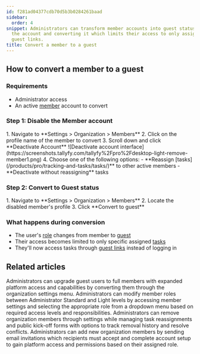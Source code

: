 ```yaml
---
id: f281ad04377cdb70d5b3b0284261baad
sidebar:
  order: 4
snippet: Administrators can transform member accounts into guest status by deactivating
  the account and converting it which limits their access to only assigned tasks through
  guest links.
title: Convert a member to a guest
---
```



## How to convert a member to a guest

### Requirements
- Administrator access
- An active [member](/products/pro/documenting/members/) account to convert

### Step 1: Disable the Member account

<Steps>
1. Navigate to **Settings > Organization > Members**
2. Click on the profile name of the member to convert
3. Scroll down and click **Deactivate Account**
   ![Deactivate account interface](https://screenshots.tallyfy.com/tallyfy%2Fpro%2Fdesktop-light-remove-member1.png)
4. Choose one of the following options:
   - **Reassign [tasks](/products/pro/tracking-and-tasks/tasks/)** to other active members
   - **Deactivate without reassigning** tasks
</Steps>

### Step 2: Convert to Guest status

<Steps>
1. Navigate to **Settings > Organization > Members**
2. Locate the disabled member's profile
3. Click **Convert to guest**
</Steps>

### What happens during conversion
- The user's [role](/products/pro/documenting/members/how-do-i-manage-member-permissions-in-tallyfy/) changes from member to [guest](/products/pro/documenting/guests/)
- Their access becomes limited to only specific assigned [tasks](/products/pro/tracking-and-tasks/tasks/)
- They'll now access tasks through [guest links](/products/pro/documenting/guests/how-to-find-a-guest-task-link-in-tallyfy/) instead of logging in


## Related articles
<CardGrid>
<LinkTitleCard header="<b>Guests > Convert a guest into a member</b>" href="/products/pro/documenting/guests/convert_guest_into_member/" > Administrators can upgrade guest users to full members with expanded platform access and capabilities by converting them through the organization settings menu. </LinkTitleCard>
<LinkTitleCard header="<b>Members > Change the role of a member</b>" href="/products/pro/documenting/members/how-can-i-change-a-members-role-in-tallyfy/" > Administrators can modify member roles between Administrator Standard and Light levels by accessing member settings and selecting the appropriate role from a dropdown menu based on required access levels and responsibilities. </LinkTitleCard>
<LinkTitleCard header="<b>Members > How to remove a member</b>" href="/products/pro/documenting/members/how-can-i-remove-a-member-from-my-tallyfy-organization/" > Administrators can remove organization members through settings while managing task reassignments and public kick-off forms with options to track removal history and resolve conflicts. </LinkTitleCard>
<LinkTitleCard header="<b>Members > Invite and activate members</b>" href="/products/pro/documenting/members/how-to-invite-and-activate-members-on-tallyfy/" > Administrators can add new organization members by sending email invitations which recipients must accept and complete account setup to gain platform access and permissions based on their assigned role. </LinkTitleCard>
</CardGrid>